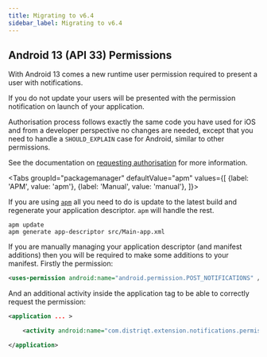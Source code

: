 ```yaml
---
title: Migrating to v6.4
sidebar_label: Migrating to v6.4
---
```




## Android 13 (API 33) Permissions

With Android 13 comes a new runtime user permission required to present a user with notifications. 

If you do not update your users will be presented with the permission notification on launch of your application. 

Authorisation process follows exactly the same code you have used for iOS and from a developer perspective no changes are needed, except that you need to handle a `SHOULD_EXPLAIN` case for Android, similar to other permissions.

See the documentation on [requesting authorisation](request-authorisation.md) for more information.


<Tabs
  groupId="packagemanager"
  defaultValue="apm"
  values={[
    {label: 'APM', value: 'apm'},
    {label: 'Manual', value: 'manual'},
  ]}>

  <TabItem value="apm" >

If you are using [`apm`](https://github.com/airsdk/apm) all you need to do is update to the latest build and regenerate your application descriptor. `apm` will handle the rest.

```
apm update 
apm generate app-descriptor src/Main-app.xml
```

  </TabItem>
  <TabItem value="manual" >

If you are manually managing your application descriptor (and manifest additions) then you will be required to make some additions to your manifest. Firstly the permission:

```xml
<uses-permission android:name="android.permission.POST_NOTIFICATIONS" />
```

And an additional activity inside the application tag to be able to correctly request the permission:

```xml
<application ... >

    <activity android:name="com.distriqt.extension.notifications.permissions.AuthorisationActivity" android:theme="@android:style/Theme.Translucent.NoTitleBar" android:exported="false" />

</application>
```


  </TabItem>
  
</Tabs>

